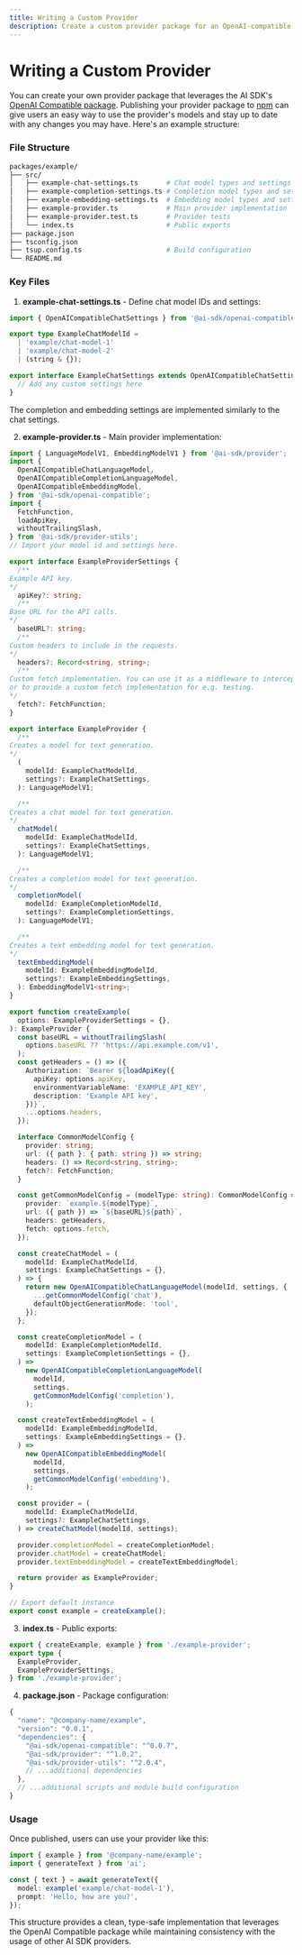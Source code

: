 ```yaml
---
title: Writing a Custom Provider
description: Create a custom provider package for an OpenAI-compatible provider leveraging the AI SDK OpenAI Compatible package.
---
```


# Writing a Custom Provider

You can create your own provider package that leverages the AI SDK's [OpenAI Compatible package](https://www.npmjs.com/package/@ai-sdk/openai-compatible). Publishing your provider package to [npm](https://www.npmjs.com/) can give users an easy way to use the provider's models and stay up to date with any changes you may have. Here's an example structure:

### File Structure

```bash
packages/example/
├── src/
│   ├── example-chat-settings.ts       # Chat model types and settings
│   ├── example-completion-settings.ts # Completion model types and settings
│   ├── example-embedding-settings.ts  # Embedding model types and settings
│   ├── example-provider.ts            # Main provider implementation
│   ├── example-provider.test.ts       # Provider tests
│   └── index.ts                       # Public exports
├── package.json
├── tsconfig.json
├── tsup.config.ts                     # Build configuration
└── README.md
```

### Key Files

1. **example-chat-settings.ts** - Define chat model IDs and settings:

```ts
import { OpenAICompatibleChatSettings } from '@ai-sdk/openai-compatible';

export type ExampleChatModelId =
  | 'example/chat-model-1'
  | 'example/chat-model-2'
  | (string & {});

export interface ExampleChatSettings extends OpenAICompatibleChatSettings {
  // Add any custom settings here
}
```

The completion and embedding settings are implemented similarly to the chat settings.

2. **example-provider.ts** - Main provider implementation:

```ts
import { LanguageModelV1, EmbeddingModelV1 } from '@ai-sdk/provider';
import {
  OpenAICompatibleChatLanguageModel,
  OpenAICompatibleCompletionLanguageModel,
  OpenAICompatibleEmbeddingModel,
} from '@ai-sdk/openai-compatible';
import {
  FetchFunction,
  loadApiKey,
  withoutTrailingSlash,
} from '@ai-sdk/provider-utils';
// Import your model id and settings here.

export interface ExampleProviderSettings {
  /**
Example API key.
*/
  apiKey?: string;
  /**
Base URL for the API calls.
*/
  baseURL?: string;
  /**
Custom headers to include in the requests.
*/
  headers?: Record<string, string>;
  /**
Custom fetch implementation. You can use it as a middleware to intercept requests,
or to provide a custom fetch implementation for e.g. testing.
*/
  fetch?: FetchFunction;
}

export interface ExampleProvider {
  /**
Creates a model for text generation.
*/
  (
    modelId: ExampleChatModelId,
    settings?: ExampleChatSettings,
  ): LanguageModelV1;

  /**
Creates a chat model for text generation.
*/
  chatModel(
    modelId: ExampleChatModelId,
    settings?: ExampleChatSettings,
  ): LanguageModelV1;

  /**
Creates a completion model for text generation.
*/
  completionModel(
    modelId: ExampleCompletionModelId,
    settings?: ExampleCompletionSettings,
  ): LanguageModelV1;

  /**
Creates a text embedding model for text generation.
*/
  textEmbeddingModel(
    modelId: ExampleEmbeddingModelId,
    settings?: ExampleEmbeddingSettings,
  ): EmbeddingModelV1<string>;
}

export function createExample(
  options: ExampleProviderSettings = {},
): ExampleProvider {
  const baseURL = withoutTrailingSlash(
    options.baseURL ?? 'https://api.example.com/v1',
  );
  const getHeaders = () => ({
    Authorization: `Bearer ${loadApiKey({
      apiKey: options.apiKey,
      environmentVariableName: 'EXAMPLE_API_KEY',
      description: 'Example API key',
    })}`,
    ...options.headers,
  });

  interface CommonModelConfig {
    provider: string;
    url: ({ path }: { path: string }) => string;
    headers: () => Record<string, string>;
    fetch?: FetchFunction;
  }

  const getCommonModelConfig = (modelType: string): CommonModelConfig => ({
    provider: `example.${modelType}`,
    url: ({ path }) => `${baseURL}${path}`,
    headers: getHeaders,
    fetch: options.fetch,
  });

  const createChatModel = (
    modelId: ExampleChatModelId,
    settings: ExampleChatSettings = {},
  ) => {
    return new OpenAICompatibleChatLanguageModel(modelId, settings, {
      ...getCommonModelConfig('chat'),
      defaultObjectGenerationMode: 'tool',
    });
  };

  const createCompletionModel = (
    modelId: ExampleCompletionModelId,
    settings: ExampleCompletionSettings = {},
  ) =>
    new OpenAICompatibleCompletionLanguageModel(
      modelId,
      settings,
      getCommonModelConfig('completion'),
    );

  const createTextEmbeddingModel = (
    modelId: ExampleEmbeddingModelId,
    settings: ExampleEmbeddingSettings = {},
  ) =>
    new OpenAICompatibleEmbeddingModel(
      modelId,
      settings,
      getCommonModelConfig('embedding'),
    );

  const provider = (
    modelId: ExampleChatModelId,
    settings?: ExampleChatSettings,
  ) => createChatModel(modelId, settings);

  provider.completionModel = createCompletionModel;
  provider.chatModel = createChatModel;
  provider.textEmbeddingModel = createTextEmbeddingModel;

  return provider as ExampleProvider;
}

// Export default instance
export const example = createExample();
```

3. **index.ts** - Public exports:

```ts
export { createExample, example } from './example-provider';
export type {
  ExampleProvider,
  ExampleProviderSettings,
} from './example-provider';
```

4. **package.json** - Package configuration:

```js
{
  "name": "@company-name/example",
  "version": "0.0.1",
  "dependencies": {
    "@ai-sdk/openai-compatible": "^0.0.7",
    "@ai-sdk/provider": "^1.0.2",
    "@ai-sdk/provider-utils": "^2.0.4",
    // ...additional dependencies
  },
  // ...additional scripts and module build configuration
}
```

### Usage

Once published, users can use your provider like this:

```ts
import { example } from '@company-name/example';
import { generateText } from 'ai';

const { text } = await generateText({
  model: example('example/chat-model-1'),
  prompt: 'Hello, how are you?',
});
```

This structure provides a clean, type-safe implementation that leverages the OpenAI Compatible package while maintaining consistency with the usage of other AI SDK providers.
